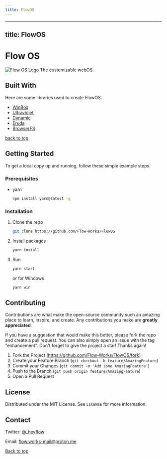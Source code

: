 ```yaml
---
title: FlowOS
---
```


---
title: FlowOS
---

# Flow OS
[![Flow OS Logo](https://raw.githubusercontent.com/Flow-Works/FlowOS/main/public/assets/logo.svg)](https://github.com/Flow-Works/FlowOS)
The customizable webOS.

## Built With

Here are some libraries used to create FlowOS.

- [WinBox](https://github.com/nextapps-de/winbox)
- [Ultraviolet](https://github.com/titaniumnetwork-dev/Ultraviolet)
- [Dynamic](https://github.com/NebulaServices/Dynamic)
- [Eruda](https://github.com/liriliri/eruda)
- [BrowserFS](https://github.com/jvilk/BrowserFS)

[back to top](#readme-top)

## Getting Started

To get a local copy up and running, follow these simple example steps.

### Prerequisites

- yarn
  ```sh
  npm install yarn@latest -g
  ```

### Installation

1. Clone the repo
   ```sh
   git clone https://github.com/Flow-Works/FlowOS
   ```
2. Install packages
   ```sh
   yarn install
   ```
3. Run
   ```sh
   yarn start
   ```
   or for Windows
   ```powershell
   yarn win
   ```

## Contributing

Contributions are what make the open-source community such an amazing place to learn, inspire, and create. Any contributions you make are **greatly appreciated**.

If you have a suggestion that would make this better, please fork the repo and create a pull request. You can also simply open an issue with the tag "enhancement".
Don't forget to give the project a star! Thanks again!

1. Fork the Project (https://github.com/Flow-Works/FlowOS/fork)
2. Create your Feature Branch (`git checkout -b feature/AmazingFeature`)
3. Commit your Changes (`git commit -m 'Add some AmazingFeature'`)
4. Push to the Branch (`git push origin feature/AmazingFeature`)
5. Open a Pull Request

## License

Distributed under the MIT License. See `LICENSE` for more information.

## Contact

Twitter: [@\_heyflow](https://twitter.com/_heyflow)

Email: flow.works-mail@proton.me

[Back to top](#readme-top)
